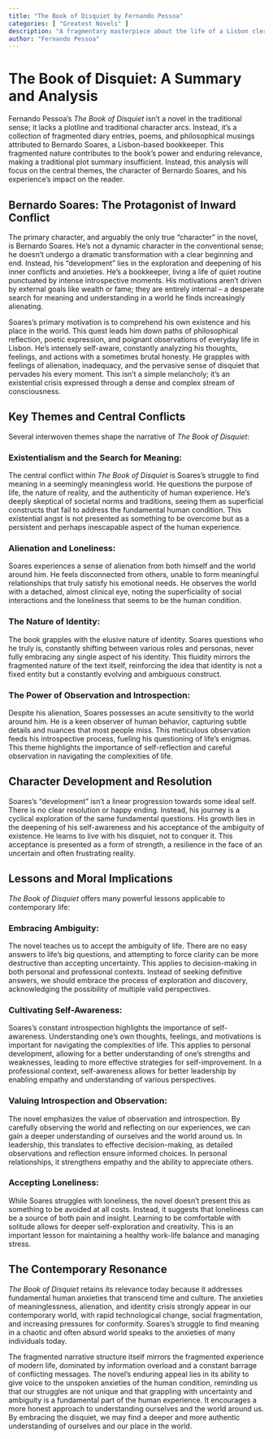 ```yaml
---
title: "The Book of Disquiet by Fernando Pessoa"
categories: [ "Greatest Novels" ]
description: "A fragmentary masterpiece about the life of a Lisbon clerk."
author: "Fernando Pessoa"
---
```

# The Book of Disquiet: A Summary and Analysis

Fernando Pessoa's *The Book of Disquiet* isn't a novel in the traditional sense; it lacks a plotline and traditional character arcs.  Instead, it's a collection of fragmented diary entries, poems, and philosophical musings attributed to Bernardo Soares, a Lisbon-based bookkeeper.  This fragmented nature contributes to the book’s power and enduring relevance, making a traditional plot summary insufficient.  Instead, this analysis will focus on the central themes, the character of Bernardo Soares, and his experience's impact on the reader.


## Bernardo Soares: The Protagonist of Inward Conflict

The primary character, and arguably the only true "character" in the novel, is Bernardo Soares. He's not a dynamic character in the conventional sense; he doesn't undergo a dramatic transformation with a clear beginning and end. Instead, his "development" lies in the exploration and deepening of his inner conflicts and anxieties.  He's a bookkeeper, living a life of quiet routine punctuated by intense introspective moments.  His motivations aren't driven by external goals like wealth or fame; they are entirely internal – a desperate search for meaning and understanding in a world he finds increasingly alienating.

Soares's primary motivation is to comprehend his own existence and his place in the world. This quest leads him down paths of philosophical reflection, poetic expression, and poignant observations of everyday life in Lisbon. He’s intensely self-aware, constantly analyzing his thoughts, feelings, and actions with a sometimes brutal honesty. He grapples with feelings of alienation, inadequacy, and the pervasive sense of disquiet that pervades his every moment. This isn’t a simple melancholy; it’s an existential crisis expressed through a dense and complex stream of consciousness.

## Key Themes and Central Conflicts

Several interwoven themes shape the narrative of *The Book of Disquiet*:

### Existentialism and the Search for Meaning:

The central conflict within *The Book of Disquiet* is Soares's struggle to find meaning in a seemingly meaningless world. He questions the purpose of life, the nature of reality, and the authenticity of human experience.  He's deeply skeptical of societal norms and traditions, seeing them as superficial constructs that fail to address the fundamental human condition. This existential angst is not presented as something to be overcome but as a persistent and perhaps inescapable aspect of the human experience.

### Alienation and Loneliness:

Soares experiences a sense of alienation from both himself and the world around him. He feels disconnected from others, unable to form meaningful relationships that truly satisfy his emotional needs. He observes the world with a detached, almost clinical eye, noting the superficiality of social interactions and the loneliness that seems to be the human condition.

### The Nature of Identity:

The book grapples with the elusive nature of identity.  Soares questions who he truly is, constantly shifting between various roles and personas, never fully embracing any single aspect of his identity. This fluidity mirrors the fragmented nature of the text itself, reinforcing the idea that identity is not a fixed entity but a constantly evolving and ambiguous construct.


### The Power of Observation and Introspection:

Despite his alienation, Soares possesses an acute sensitivity to the world around him. He is a keen observer of human behavior, capturing subtle details and nuances that most people miss. This meticulous observation feeds his introspective process, fueling his questioning of life's enigmas. This theme highlights the importance of self-reflection and careful observation in navigating the complexities of life.

## Character Development and Resolution

Soares's "development" isn't a linear progression towards some ideal self. There is no clear resolution or happy ending. Instead, his journey is a cyclical exploration of the same fundamental questions. His growth lies in the deepening of his self-awareness and his acceptance of the ambiguity of existence. He learns to live with his disquiet, not to conquer it. This acceptance is presented as a form of strength, a resilience in the face of an uncertain and often frustrating reality.

## Lessons and Moral Implications

*The Book of Disquiet* offers many powerful lessons applicable to contemporary life:

### Embracing Ambiguity:

The novel teaches us to accept the ambiguity of life. There are no easy answers to life's big questions, and attempting to force clarity can be more destructive than accepting uncertainty. This applies to decision-making in both personal and professional contexts. Instead of seeking definitive answers, we should embrace the process of exploration and discovery, acknowledging the possibility of multiple valid perspectives.

### Cultivating Self-Awareness:

Soares's constant introspection highlights the importance of self-awareness. Understanding one's own thoughts, feelings, and motivations is important for navigating the complexities of life. This applies to personal development, allowing for a better understanding of one's strengths and weaknesses, leading to more effective strategies for self-improvement. In a professional context, self-awareness allows for better leadership by enabling empathy and understanding of various perspectives.

### Valuing Introspection and Observation:

The novel emphasizes the value of observation and introspection. By carefully observing the world and reflecting on our experiences, we can gain a deeper understanding of ourselves and the world around us. In leadership, this translates to effective decision-making, as detailed observations and reflection ensure informed choices. In personal relationships, it strengthens empathy and the ability to appreciate others.

### Accepting Loneliness:

While Soares struggles with loneliness, the novel doesn't present this as something to be avoided at all costs. Instead, it suggests that loneliness can be a source of both pain and insight.  Learning to be comfortable with solitude allows for deeper self-exploration and creativity.  This is an important lesson for maintaining a healthy work-life balance and managing stress.


## The Contemporary Resonance

*The Book of Disquiet* retains its relevance today because it addresses fundamental human anxieties that transcend time and culture.  The anxieties of meaninglessness, alienation, and identity crisis strongly appear in our contemporary world, with rapid technological change, social fragmentation, and increasing pressures for conformity. Soares's struggle to find meaning in a chaotic and often absurd world speaks to the anxieties of many individuals today.

The fragmented narrative structure itself mirrors the fragmented experience of modern life, dominated by information overload and a constant barrage of conflicting messages. The novel's enduring appeal lies in its ability to give voice to the unspoken anxieties of the human condition, reminding us that our struggles are not unique and that grappling with uncertainty and ambiguity is a fundamental part of the human experience.  It encourages a more honest approach to understanding ourselves and the world around us.  By embracing the disquiet, we may find a deeper and more authentic understanding of ourselves and our place in the world.

